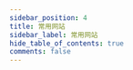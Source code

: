 ---
sidebar_position: 4
title: 常用网站
sidebar_label: 常用网站
hide_table_of_contents: true
comments: false
---
